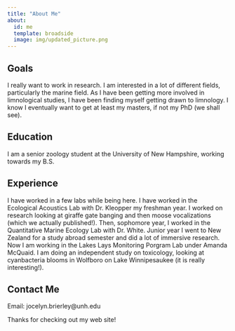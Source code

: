 ```yaml
---
title: "About Me"
about:
  id: me
  template: broadside
  image: img/updated_picture.png
---
```


:::{#me}

## Goals
I really want to work in research. I am interested in a lot of different fields, particularly the marine field. As I have been getting more involved in limnological studies, I have been finding myself getting drawn to limnology. I know I eventually want to get at least my masters, if not my PhD (we shall see). 

## Education
I am a senior zoology student at the University of New Hampshire, working towards my B.S. 

## Experience
I have worked in a few labs while being here. I have worked in the Ecological Acoustics Lab with Dr. Kleopper my freshman year. I worked on research looking at giraffe gate banging and then moose vocalizations (which we actually published!). Then, sophomore year, I worked in the Quantitative Marine Ecology Lab with Dr. White. Junior year I went to New Zealand for a study abroad semester and did a lot of immersive research. Now I am working in the Lakes Lays Monitoring Porgram Lab under Amanda McQuaid. I am doing an independent study on toxicology, looking at cyanbacteria blooms in Wolfboro on Lake Winnipesaukee (it is really interesting!). 

## Contact Me
Email: jocelyn.brierley@unh.edu

:::

Thanks for checking out my web site!
